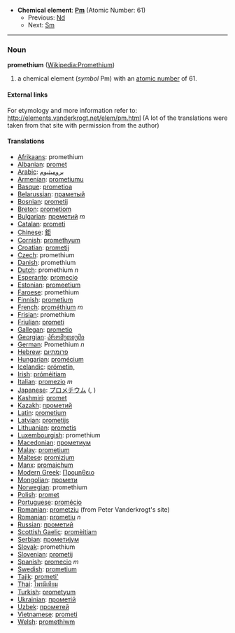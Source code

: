 *'''Chemical element''': '''[[Pm]]''' (Atomic Number: 61)
**Previous: [[Neodymium|Nd]]
**Next: [[Samarium|Sm]]
----
=== Noun ===
'''promethium''' ([[en:Promethium|Wikipedia:Promethium]])

# a chemical element (''symbol'' Pm) with an [[atomic number]] of 61.

====External links====
For etymology and more information refer to:
http://elements.vanderkrogt.net/elem/pm.html
(A lot of the translations were taken from that site with permission from the author)

==== Translations ====
*[[Afrikaans]]: promethium
*[[Albanian]]: [[promet]]
*[[Arabic]]: [[بروميثيوم]]
*[[Armenian]]: [[prometiumu]]
*[[Basque]]: [[prometioa]]
*[[Belarussian]]: [[праметый]]
*[[Bosnian]]: [[prometij]]
*[[Breton]]: [[prometiom]]
*[[Bulgarian]]: [[преметий]] ''m''
*[[Catalan]]: [[prometi]]
*[[Chinese]]: [[鉅]]
*[[Cornish]]: [[promethyum]]
*[[Croatian]]: [[prometij]]
*[[Czech]]: promethium
*[[Danish]]: promethium
*[[Dutch]]: promethium ''n''
*[[Esperanto]]: [[promecio]]
*[[Estonian]]: [[promeetium]]
*[[Faroese]]: promethium
*[[Finnish]]: [[prometium]]
*[[French]]: [[prométhium]] ''m''
*[[Frisian]]: promethium
*[[Friulian]]: [[prometi]]
*[[Gallegan]]: [[prometio]]
*[[Georgian]]: [[პრომეთიუმი]]
*[[German]]: Promethium ''n''
*[[Hebrew]]: [[פרומתיום]]
*[[Hungarian]]: [[promécium]]
*[[Icelandic]]: [[prómetín,]]
*[[Irish]]: [[próméitiam]]
*[[Italian]]: [[promezio]] ''m''
*[[Japanese]]: [[プロメチウム]] ([[]], )
*[[Kashmiri]]: [[promet]]
*[[Kazakh]]: [[прометий]]
*[[Latin]]: [[prometium]]
*[[Latvian]]: [[prometijs]]
*[[Lithuanian]]: [[prometis]]
*[[Luxembourgish]]: promethium
*[[Macedonian]]: [[прометиум]]
*[[Malay]]: [[prometium]]
*[[Maltese]]: [[promizjum]]
*[[Manx]]: [[promaiçhum]]
*[[Modern Greek]]: [[Προμηθειο]] '' ''
*[[Mongolian]]: [[промети]]
*[[Norwegian]]: promethium
*[[Polish]]: [[promet]] '' ''
*[[Portuguese]]: [[promécio]]
*[[Romanian]]: [[prometziu]] (from Peter Vanderkrogt's site)
*[[Romanian]]: [[prometiu]] ''n''
*[[Russian]]: [[прометий]] '' ''
*[[Scottish Gaelic]]: [[promèitiam]]
*[[Serbian]]: [[прометиjум]]
*[[Slovak]]: promethium
*[[Slovenian]]: [[prometij]]
*[[Spanish]]: [[promecio]] ''m''
*[[Swedish]]: [[prometium]]
*[[Tajik]]: [[prometi']]
*[[Thai]]: [[โพรมีเทียม]]
*[[Turkish]]: [[prometyum]]
*[[Ukrainian]]: [[прометiй]]
*[[Uzbek]]: [[прометей]]
*[[Vietnamese]]: [[prometi]]
*[[Welsh]]: [[promethiwm]]